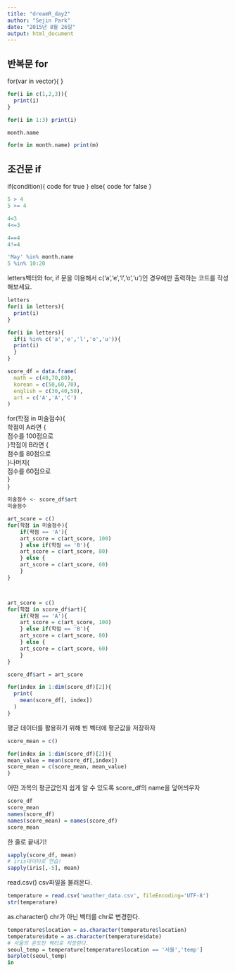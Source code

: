 ```yaml
---
title: "dreamR_day2"
author: "Sejin Park"
date: "2015년 8월 26일"
output: html_document
---
```

## 반복문 for 
for(var in vector){
}

```r
for(i in c(1,2,3)){
  print(i)
}

for(i in 1:3) print(i)

month.name

for(m in month.name) print(m)
```

## 조건문 if

if(condition){
code for true
} else{
code for false
}

```r
5 > 4
5 >= 4

4<3
4<=3

4==4
4!=4

'May' %in% month.name
5 %in% 10:20
```

letters벡터와 for, if 문을 이용해서 c('a','e','l','o','u')인 경우에만 출력하는 코드를 작성해보세요. 
```r
letters
for(i in letters){
  print(i)
}

for(i in letters){
  if(i %in% c('a','e','l','o','u')){
  print(i)
  }
}
```


```r
score_df = data.frame(
  math = c(40,70,80),
  korean = c(50,60,70),
  english = c(30,40,50),
  art = c('A','A','C')
)
```


for(학점 in 미술점수){  
  학점이 A라면 {  
  점수를 100점으로  
  }학점이 B라면 {  
  점수를 80점으로  
  }나머지{  
  점수를 60점으로   
  }  
}  

```r
미술점수 <- score_df$art
미술점수

art_score = c()
for(학점 in 미술점수){
    if(학점 == 'A'){
    art_score = c(art_score, 100)
    } else if(학점 == 'B'){
    art_score = c(art_score, 80)
    } else {
    art_score = c(art_score, 60)
    }
}



art_score = c()
for(학점 in score_df$art){
    if(학점 == 'A'){
    art_score = c(art_score, 100)
    } else if(학점 == 'B'){
    art_score = c(art_score, 80)
    } else {
    art_score = c(art_score, 60)
    }
}

score_df$art = art_score

for(index in 1:dim(score_df)[2]){
  print(
    mean(score_df[, index])
  )
}

```

평균 데이터를 활용하기 위해
빈 벡터에 평균값을 저장하자 

```r
score_mean = c()

for(index in 1:dim(score_df)[2]){
mean_value = mean(score_df[,index])
score_mean = c(score_mean, mean_value)
}

```

어떤 과목의 평균값인지 쉽게 알 수 있도록
score_df의 name을 덮어씌우자 
```r
score_df
score_mean
names(score_df)
names(score_mean) = names(score_df)
score_mean
```

한 줄로 끝내기!
```r
sapply(score_df, mean)
# iris데이터로 연습!
sapply(iris[,-5], mean)
```

read.csv()
csv파일을 불러온다. 
```r
temperature = read.csv('weather_data.csv', fileEncoding='UTF-8')
str(temperature)
```
as.character()
chr가 아닌 벡터를 chr로 변경한다. 
```r
temperature$location = as.character(temperature$location)
temperature$date = as.character(temperature$date)
# 서울의 온도만 벡터로 저장한다. 
seoul_temp = temperature[temperature$location == '서울','temp']
barplot(seoul_temp)
in
```